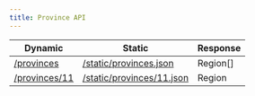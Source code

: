 ```yaml
---
title: Province API
---
```



<APISupportedBadges />

| Dynamic                                                             | Static                                                                                       | Response |
| ------------------------------------------------------------------- | -------------------------------------------------------------------------------------------- | -------- |
| [/provinces](https://regions-of-indonesia.deno.dev/provinces)       | [/static/provinces.json](https://regions-of-indonesia.github.io/static/provinces.json)       | Region[] |
| [/provinces/11](https://regions-of-indonesia.deno.dev/provinces/11) | [/static/provinces/11.json](https://regions-of-indonesia.github.io/static/provinces/11.json) | Region   |
